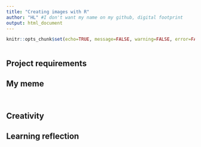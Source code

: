 ```yaml
---
title: "Creating images with R"
author: "HL" #I don't want my name on my github, digital footprint
output: html_document
---
```


```r
knitr::opts_chunk$set(echo=TRUE, message=FALSE, warning=FALSE, error=FALSE)
```

```css

```

## Project requirements

## My meme

```r


```

```r


```

## Creativity

## Learning reflection
